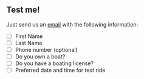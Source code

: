 ::: {.wide-banner}

::: {.wide-banner-text}

## Test me!

Just send us an [email](mailto:bernward.a@web.de) with the following information:

- [ ] First Name
- [ ] Last Name
- [ ] Phone number (optional)
- [ ] Do you own a boat?
- [ ] Do you have a boating license?
- [ ] Preferred date and time for test ride

:::

:::
